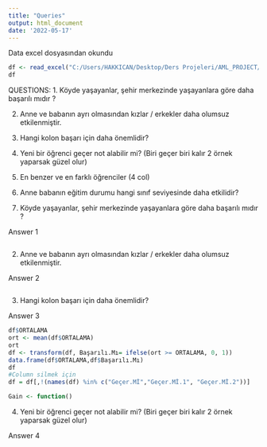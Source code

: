 ```yaml
---
title: "Queries"
output: html_document
date: '2022-05-17'
---
```


Data excel dosyasından okundu

```r
df <- read_excel("C:/Users/HAKKICAN/Desktop/Ders Projeleri/AML_PROJECT/01.AML_DATA.xls")
df
```

QUESTIONS:
1. Köyde yaşayanlar, şehir merkezinde yaşayanlara göre daha başarılı mıdır ?

2. Anne ve babanın ayrı olmasından kızlar / erkekler daha olumsuz etkilenmiştir.

3. Hangi kolon başarı için daha önemlidir?

4. Yeni bir öğrenci geçer not alabilir mi? (Biri geçer biri kalır 2 örnek yaparsak güzel olur)

5. En benzer ve en farklı öğrenciler (4 col)

6. Anne babanın eğitim durumu hangi sınıf seviyesinde daha etkilidir?

1. Köyde yaşayanlar, şehir merkezinde yaşayanlara göre daha başarılı mıdır ?

Answer 1

```r

```

2. Anne ve babanın ayrı olmasından kızlar / erkekler daha olumsuz etkilenmiştir.

Answer 2

```r

```

3. Hangi kolon başarı için daha önemlidir?

Answer 3

```r
df$ORTALAMA
ort <- mean(df$ORTALAMA)
ort
df <- transform(df, Başarılı.Mı= ifelse(ort >= ORTALAMA, 0, 1))
data.frame(df$ORTALAMA,df$Başarılı.Mı)
df
#Column silmek için
df = df[,!(names(df) %in% c("Geçer.Mİ","Geçer.Mİ.1", "Geçer.Mİ.2"))]

Gain <- function()
```
4. Yeni bir öğrenci geçer not alabilir mi? (Biri geçer biri kalır 2 örnek yaparsak güzel olur)

Answer 4

```r

```
